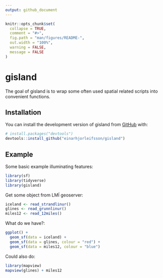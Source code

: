 ```yaml
---
output: github_document
---
```


<!-- README.md is generated from README.Rmd. Please edit that file -->

```r
knitr::opts_chunk$set(
  collapse = TRUE,
  comment = "#>",
  fig.path = "man/figures/README-",
  out.width = "100%",
  warning = FALSE,
  message = FALSE
)
```

# gisland

<!-- badges: start -->
<!-- badges: end -->

The goal of gisland is to wrap some often used spatial related scripts into convenient functions.

## Installation

You can install the development version of gisland from [GitHub](https://github.com/) with:

``` r
# install.packages("devtools")
devtools::install_github("einarhjorleifsson/gisland")
```

## Example

Some basic example  illuminating features:

```r
library(sf)
library(tidyverse)
library(gisland)
```


Get some object from LMÍ geoserver:

```r
iceland <- read_strandlinur()
glines <- read_grunnlinur()
miles12 <- read_12miles()
```

What do we have?:

```r
ggplot() +
  geom_sf(data = iceland) +
  geom_sf(data = glines, colour = "red") +
  geom_sf(data = miles12, colour = "blue")
```

Could also do:

```r
library(mapview)
mapview(glines) + miles12
```

